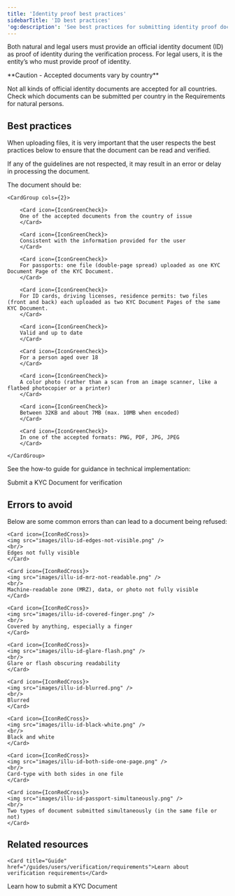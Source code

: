 ```yaml
---
title: 'Identity proof best practices'  
sidebarTitle: 'ID best practices'
'og:description': 'See best practices for submitting identity proof documents and errors to avoid to ensure that the document can be read and validated.'  
---
```

  

Both natural and legal users must provide an official identity document (ID) as proof of identity during the verification process. For legal users, it is the entity’s <LegalRepresentative content="legal representative" /> who must provide proof of identity.  

<Warning>  
**Caution - Accepted documents vary by country** 
  
Not all kinds of official identity documents are accepted for all countries. Check which documents can be submitted per country in the Requirements for natural persons.  
</Warning>  

## Best practices  

When uploading files, it is very important that the user respects the best practices below to ensure that the document can be read and verified.   

If any of the guidelines are not respected, it may result in an error or delay in processing the document.  

The document should be:

    <CardGroup cols={2}>

        <Card icon={IconGreenCheck}>
        One of the accepted documents from the country of issue
        </Card>

        <Card icon={IconGreenCheck}>
        Consistent with the information provided for the user
        </Card>
        
        <Card icon={IconGreenCheck}>
        For passports: one file (double-page spread) uploaded as one KYC Document Page of the KYC Document.
        </Card>
        
        <Card icon={IconGreenCheck}>
        For ID cards, driving licenses, residence permits: two files (front and back) each uploaded as two KYC Document Pages of the same KYC Document.
        </Card>
        
        <Card icon={IconGreenCheck}>
        Valid and up to date
        </Card>
        
        <Card icon={IconGreenCheck}>
        For a person aged over 18
        </Card>
        
        <Card icon={IconGreenCheck}>
        A color photo (rather than a scan from an image scanner, like a flatbed photocopier or a printer)
        </Card>
        
        <Card icon={IconGreenCheck}>
        Between 32KB and about 7MB (max. 10MB when encoded)
        </Card>
        
        <Card icon={IconGreenCheck}>
        In one of the accepted formats: PNG, PDF, JPG, JPEG
        </Card>
        
    </CardGroup>  

See the how-to guide for guidance in technical implementation:  

<Card title="How to" href="/guides/users/verification/documents/submission/how-to">Submit a KYC Document for verification</Card>

## Errors to avoid  

Below are some common errors than can lead to a document being refused:

<CardGroup cols={2}>

    <Card icon={IconRedCross}>
    <img src="images/illu-id-edges-not-visible.png" />
    <br/>
    Edges not fully visible
    </Card>
    
    <Card icon={IconRedCross}>
    <img src="images/illu-id-mrz-not-readable.png" />
    <br/>
    Machine-readable zone (MRZ), data, or photo not fully visible
    </Card>
    
    <Card icon={IconRedCross}>
    <img src="images/illu-id-covered-finger.png" />
    <br/>
    Covered by anything, especially a finger
    </Card>
    
    <Card icon={IconRedCross}>
    <img src="images/illu-id-glare-flash.png" />
    <br/>
    Glare or flash obscuring readability
    </Card>
    
    <Card icon={IconRedCross}>
    <img src="images/illu-id-blurred.png" />
    <br/>
    Blurred
    </Card>
    
    <Card icon={IconRedCross}>
    <img src="images/illu-id-black-white.png" />
    <br/>
    Black and white
    </Card>
    
    <Card icon={IconRedCross}>
    <img src="images/illu-id-both-side-one-page.png" />
    <br/>
    Card-type with both sides in one file
    </Card>
    
    <Card icon={IconRedCross}>
    <img src="images/illu-id-passport-simultaneously.png" />
    <br/>
    Two types of document submitted simultaneously (in the same file or not)
    </Card>

</CardGroup>  

## Related resources  

<CardGroup cols={2}>

    <Card title="Guide" href="/guides/users/verification/requirements">Learn about verification requirements</Card>

   <Card title="How to" href="/guides/users/verification/documents/submission/how-to">Learn how to submit a KYC Document</Card>
</CardGroup>






